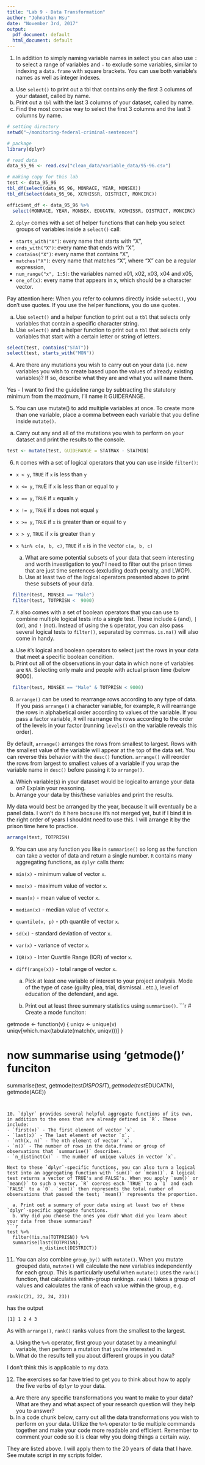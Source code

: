 ```yaml
---
title: "Lab 9 - Data Transformation"
author: "Johnathan Hsu"
date: "November 3rd, 2017"
output:
  pdf_document: default
  html_document: default
---
```


1. In addition to simply naming variable names in select you can also use `:` to select a range of variables and `-` to exclude some variables, similar to indexing a `data.frame` with square brackets. You can use both variable's names as well as integer indexes.

  a. Use `select()` to print out a tbl that contains only the  first 3 columns of your dataset, called by name.
  b. Print out a `tbl` with the last 3 columns of your dataset, called by name.
  c. Find the most concise way to select the first 3 columns and the last 3 columns by name. 

```r
# setting directory
setwd("~/monitoring-federal-criminal-sentences")

# package
library(dplyr)

# read data
data_95_96 <- read.csv("clean_data/variable_data/95-96.csv")

# making copy for this lab
test <- data_95_96
tbl_df(select(data_95_96, MONRACE, YEAR, MONSEX))
tbl_df(select(data_95_96, XCRHISSR, DISTRICT, MONCIRC))

efficient_df <- data_95_96 %>%
  select(MONRACE, YEAR, MONSEX, EDUCATN, XCRHISSR, DISTRICT, MONCIRC)
```


2. `dplyr` comes with a set of helper functions that can help you select groups of variables inside a `select()` call:
- `starts_with("X")`: every name that starts with "X",
- `ends_with("X")`: every name that ends with "X",
- `contains("X")`: every name that contains "X",
- `matches("X")`: every name that matches "X", where "X" can be a regular expression,
- `num_range("x", 1:5)`: the variables named x01, x02, x03, x04 and x05,
- `one_of(x)`: every name that appears in x, which should be a character vector.

Pay attention here: When you refer to columns directly inside `select()`, you don't use quotes. If you use the helper functions, you do use quotes.

  a. Use `select()` and a helper function to print out a `tbl` that selects only variables that contain a specific character string.
  b. Use `select()` and a helper function to print out a `tbl` that selects only variables that start with a certain letter or string of letters.

```r
select(test, contains("STAT"))
select(test, starts_with("MON"))
```

4. Are there any mutations you wish to carry out on your data (i.e. new variables you wish to create based upon the values of already existing variables)? If so, describe what they are and what you will name them.

Yes - I want to find the guideline range by subtracting the statutory minimum from the maximum, I'll name it GUIDERANGE.

5. You can use mutate() to add multiple variables at once. To create more than one variable, place a comma between each variable that you define inside `mutate()`.
  
  a. Carry out any and all of the mutations you wish to perform on your dataset and print the results to the console.

```r
test <- mutate(test, GUIDERANGE = STATMAX - STATMIN)
```

6. `R` comes with a set of logical operators that you can use inside `filter()`:
- `x < y`, `TRUE` if `x` is less than `y`
- `x <= y`, `TRU`E if `x` is less than or equal to `y`
- `x == y`, `TRUE` if `x` equals `y`
- `x != y`, `TRUE` if `x` does not equal `y`
- `x >= y`, `TRUE` if `x` is greater than or equal to `y`
- `x > y`, `TRUE` if `x` is greater than `y`
- `x %in% c(a, b, c)`, `TRUE` if `x` is in the vector `c(a, b, c)`

  a. What are some potential subsets of your data that seem interesting and worth investigation to you? 
    I need to filter out the prison times that are just time sentences (excluding death penalty, and LWOP).
  b. Use at least two of the logical operators presented above to print these subsets of your data.
  
```r
  filter(test, MONSEX == "Male")
  filter(test, TOTPRISN <  9000)
```    
     
7. `R` also comes with a set of boolean operators that you can use to combine multiple logical tests into a single test. These include `&` (and), `|` (or), and `!` (not). Instead of using the `&` operator, you can also pass several logical tests to `filter()`, separated by commas. `is.na()` will also come in handy.   

  a. Use `R`'s logical and boolean operators to select just the rows in your data that meet a specific boolean condition. 
  b. Print out all of the observations in your data in which none of variables are `NA`.
  Selecting only male and people with actual prison time (below 9000). 
```r
  filter(test, MONSEX == "Male" & TOTPRISN < 9000)
```

8. `arrange()` can be used to rearrange rows according to any type of data. If you pass `arrange()` a character variable, for example, `R` will rearrange the rows in alphabetical order according to values of the variable. If you pass a factor variable, `R` will rearrange the rows according to the order of the levels in your factor (running `levels()` on the variable reveals this order).



By default, `arrange()` arranges the rows from smallest to largest. Rows with the smallest value of the variable will appear at the top of the data set. You can reverse this behavior with the `desc()` function. `arrange()` will reorder the rows from largest to smallest values of a variable if you wrap the variable name in `desc()` before passing it to `arrange()`.

  a. Which variable(s) in your dataset would be logical to arrange your data on? Explain your reasoning.
  b. Arrange your data by this/these variables and print the results. 
  
  My data would best be arranged by the year, because it will eventually be a panel data.
  I won't do it here because it's not merged yet, but if I bind it in the right order of years I shouldnt need to use this. 
  I will arrange it by the prison time here to practice. 
  
```r
arrange(test, TOTPRISN)
```

9. You can use any function you like in `summarise()` so long as the function can take a vector of data and return a single number. `R` contains many aggregating functions, as `dplyr` calls them:
- `min(x)` - minimum value of vector `x`.
- `max(x)` - maximum value of vector `x`.
- `mean(x)` - mean value of vector `x`.
- `median(x)` - median value of vector `x`.
- `quantile(x, p)` - pth quantile of vector `x`.
- `sd(x)` - standard deviation of vector `x`.
- `var(x)` - variance of vector `x`.
- `IQR(x)` - Inter Quartile Range (IQR) of vector `x`.
- `diff(range(x))` - total range of vector `x`.

  a. Pick at least one variable of interest to your project analysis.
Mode of the type of case (guilty plea, trial, dismissal...etc.), level of education of the defendant, and age.

  b. Print out at least three summary statistics using `summarise()`. 
```r
# Create a mode funciton: 

getmode <- function(v) {
   uniqv <- unique(v)
   uniqv[which.max(tabulate(match(v, uniqv)))]
}

# now summarise using 'getmode()' funciton

  summarise(test, getmode(test$DISPOSIT),
                  getmode(test$EDUCATN),
                  getmode(AGE))
```


10. `dplyr` provides several helpful aggregate functions of its own, in addition to the ones that are already defined in `R`. These include:
- `first(x)` - The first element of vector `x`.
- `last(x)` - The last element of vector `x`.
- `nth(x, n)` - The nth element of vector `x`.
- `n()` - The number of rows in the data.frame or group of observations that `summarise()` describes.
- `n_distinct(x)` - The number of unique values in vector `x`.

Next to these `dplyr`-specific functions, you can also turn a logical test into an aggregating function with `sum()` or `mean()`. A logical test returns a vector of TRUE's and FALSE's. When you apply `sum()` or `mean()` to such a vector, `R` coerces each `TRUE` to a `1` and each `FALSE` to a `0`. `sum()` then represents the total number of observations that passed the test; `mean()` represents the proportion.

  a. Print out a summary of your data using at least two of these `dplyr`-specific aggregate functions. 
  b. Why did you choose the ones you did? What did you learn about your data from these summaries?
```r
test %>% 
  filter(!is.na(TOTPRISN)) %>%
  summarise(last(TOTPRISN),
            n_distinct(DISTRICT))
```

11. You can also combine `group_by()` with `mutate()`. When you mutate grouped data, `mutate()` will calculate the new variables independently for each group. This is particularly useful when `mutate()` uses the `rank()` function, that calculates within-group rankings. `rank()` takes a group of values and calculates the rank of each value within the group, e.g.

`rank(c(21, 22, 24, 23))`

has the output 

`[1] 1 2 4 3`

As with `arrange()`, `rank()` ranks values from the smallest to the largest.

  a. Using the `%>%` operator, first group your dataset by a meaningful variable, then perform a mutation that you're interested in. 
  b. What do the results tell you about different groups in you data?

I don't think this is applicable to my data. 

12. The exercises so far have tried to get you to think about how to apply the five verbs of `dplyr` to your data. 
  
  a. Are there any specific transformations you want to make to your data? What are they and what aspect of your research question will they help you to answer?
  b. In a code chunk below, carry out all the data transformations you wish to perform on your data. Utilize the `%>%` operator to tie multiple commands together and make your code more readable and efficient. Remember to comment your code so it is clear why you doing things a certain way. 
  
  They are listed above. I will apply them to the 20 years of data that I have.
  See mutate script in my scripts folder. 
  
  
  
  
  
  
  
  
  
  
  
  
  
  
  
  
